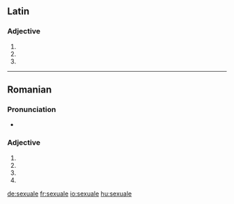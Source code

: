 ==Latin==

===Adjective===
{{la-adj-form|sexuāle}}

# {{inflection of|sexuālis||nom|n|s|lang=la}}
# {{inflection of|sexuālis||acc|n|s|lang=la}}
# {{inflection of|sexuālis||voc|n|s|lang=la}}

----

==Romanian==

===Pronunciation===
* {{IPA|[sek.suˈa.le]|lang=ro}}

===Adjective===
{{head|ro|adjective form}}

# {{ro-form-adj|fp|n|sexual}}
# {{ro-form-adj|fp|a|sexual}}
# {{ro-form-adj|np|n|sexual}}
# {{ro-form-adj|np|a|sexual}}

[[de:sexuale]]
[[fr:sexuale]]
[[io:sexuale]]
[[hu:sexuale]]